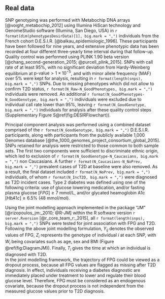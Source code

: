 ## Real data

SNP genotyping was performed with Metabochip DNA arrays [@voight_metabochip_2012] using Illumina HiScan technology and GenomeStudio software (Illumina, San Diego, USA) in `r format(dim(phenotypesDesirData)[1], big.mark = ",")` individuals from the French cohort D.E.S.I.R. [@balkau_epidemiologic_1996].
These participants have been followed for nine years, and extensive phenotypic data has been recorded at four different three-yearly time interval during that follow-up.
Quality control was performed using PLINK 1.90 beta version [@chang_second-generation_2015; @purcell_plink_2015]. 
SNPs with call rate of at least 95%, with no significant deviation from Hardy-Weinberg equilibrium  at $\text{p-value}>1\times 10^{-5}$, and with minor allele frequency (MAF) over 5% were kept for analysis, resulting in `r format(length(snps), big.mark = ",")` SNPs.
Due to missing phenotypes which did not allow to confirm T2D status, `r format(N_Raw-N_GoodPhenotypes, big.mark = ",")` individuals were removed.
An additional `r format(N_GoodPhenotypes-N_GoodGenotype, big.mark = ",")` individuals were excluded due to individual call rate lower than 95%, leaving  `r format(N_GoodGenotype, big.mark = ",")` individuals for analysis after these quality control steps (Supplementary Figure S\@ref(fig:DESIRFlowchart)).

Principal component analysis was performed using a combined dataset comprised of the `r format(N_GoodGenotype, big.mark = ",")` D.E.S.I.R. participants, along with participants from the publicly available 1,000 Genomes database [@the_1000_genomes_project_consortium_global_2015].
SNPs retained for analysis were restricted to those common to both sample sets.
The first two components were sufficient to discriminate ethnic origin, which led to exclusion of `r format(N_GoodGenotype-N_Caucasians, big.mark = ",")` non Caucasians.
A further `r format(N_Caucasians-N_NoPrev, big.mark = ",")` prevalent cases of T2D at baseline were also removed. 
As a result, the final dataset included `r format(N_NoPrev, big.mark = ",")` individuals, of whom `r format(N_IncT2D, big.mark = ",")` were diagnosed as T2D incident cases. 
Type 2 diabetes was defined using one of the following criteria: use of glucose lowering medication, and/or fasting plasma glucose $[FPG] \geq 7$ mmol/L, and/or glycated heamoglobin A1c $[HbA1c] \geq 6.5\%$ (48 mmol/mol).

Using the joint modelling approach implemented in the package "JM" [@rizopoulos_jm:_2010; @R-JM] within the R software version `r server.Rversion` [@r_core_team_r:_2015], all `r format(length(snps), big.mark = ",")` SNPs were tested for joint association with FPG and T2D. 
Following the above joint modelling formulation, $Y_{ij}$ denotes the observed values of FPG, $Z_i$ represents the genotype of individual $i$ at each SNP, with $W_i$ being covariates such as age, sex and BMI (Figure \@ref(fig:DiagramJM)).
Finally, $T_i$ gives the time at which an individual is diagnosed with T2D.  
In the joint modelling framework, the trajectory of FPG could be viewed as a dropout process, because all FPG values are flagged as missing after T2D diagnosis.
In effect, individuals receiving a diabetes diagnostic are immediately placed under treatment to lower and regulate their blood glucose level. 
Therefore, FPG must be considered as an endogenous covariate, because the dropout process is not independent from the measured glucose values prior to T2D diagnosis.
